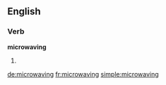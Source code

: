 ==English==

===Verb===
'''microwaving'''

# {{present participle of|microwave}}

[[de:microwaving]]
[[fr:microwaving]]
[[simple:microwaving]]